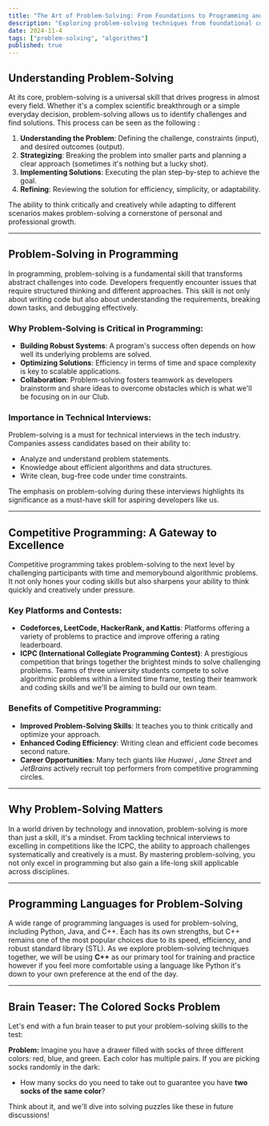 ```yaml
---
title: "The Art of Problem-Solving: From Foundations to Programming and Competitive Platforms"
description: "Exploring problem-solving techniques from foundational concepts to advanced competitive programming."
date: 2024-11-4
tags: ["problem-solving", "algorithms"]
published: true
---
```


## Understanding Problem-Solving

At its core, problem-solving is a universal skill that drives progress in almost every field. Whether it&apos;s a complex scientific breakthrough or a simple everyday decision, problem-solving allows us to identify challenges and find solutions. This process can be seen as the following :

1. **Understanding the Problem**: Defining the challenge, constraints (input), and desired outcomes (output).
2. **Strategizing**: Breaking the problem into smaller parts and planning a clear approach (sometimes it's nothing but a lucky shot).
3. **Implementing Solutions**: Executing the plan step-by-step to achieve the goal.
4. **Refining**: Reviewing the solution for efficiency, simplicity, or adaptability.

The ability to think critically and creatively while adapting to different scenarios makes problem-solving a cornerstone of personal and professional growth.

---

## Problem-Solving in Programming

In programming, problem-solving is a fundamental skill that transforms abstract challenges into code. Developers frequently encounter issues that require structured thinking and different approaches. This skill is not only about writing code but also about understanding the requirements, breaking down tasks, and debugging effectively.

### Why Problem-Solving is Critical in Programming:

- **Building Robust Systems**: A program&apos;s success often depends on how well its underlying problems are solved.
- **Optimizing Solutions**: Efficiency in terms of time and space complexity is key to scalable applications.
- **Collaboration**: Problem-solving fosters teamwork as developers brainstorm and share ideas to overcome obstacles which is what we'll be focusing on in our Club.

### Importance in Technical Interviews:

Problem-solving is a must for technical interviews in the tech industry. Companies assess candidates based on their ability to:

- Analyze and understand problem statements.
- Knowledge about efficient algorithms and data structures.
- Write clean, bug-free code under time constraints.

The emphasis on problem-solving during these interviews highlights its significance as a must-have skill for aspiring developers like us.

---

## Competitive Programming: A Gateway to Excellence

Competitive programming takes problem-solving to the next level by challenging participants with time and memorybound algorithmic problems. It not only hones your coding skills but also sharpens your ability to think quickly and creatively under pressure.

### Key Platforms and Contests:

- **Codeforces, LeetCode, HackerRank, and Kattis**: Platforms offering a variety of problems to practice and improve offering a rating leaderboard.
- **ICPC (International Collegiate Programming Contest)**: A prestigious competition that brings together the brightest minds to solve challenging problems. Teams of three university students compete to solve algorithmic problems within a limited time frame, testing their teamwork and coding skills and we'll be aiming to build our own team.

### Benefits of Competitive Programming:

- **Improved Problem-Solving Skills**: It teaches you to think critically and optimize your approach.
- **Enhanced Coding Efficiency**: Writing clean and efficient code becomes second nature.
- **Career Opportunities**: Many tech giants like _Huawei_ , _Jane Street_ and _JetBrains_ actively recruit top performers from competitive programming circles.

---

## Why Problem-Solving Matters

In a world driven by technology and innovation, problem-solving is more than just a skill, it&apos;s a mindset. From tackling technical interviews to excelling in competitions like the ICPC, the ability to approach challenges systematically and creatively is a must. By mastering problem-solving, you not only excel in programming but also gain a life-long skill applicable across disciplines.

---

## Programming Languages for Problem-Solving

A wide range of programming languages is used for problem-solving, including Python, Java, and C++. Each has its own strengths, but C++ remains one of the most popular choices due to its speed, efficiency, and robust standard library (STL). As we explore problem-solving techniques together, we will be using **C++** as our primary tool for training and practice however if you feel more comfortable using a language like Python it's down to your own preference at the end of the day.

---

## Brain Teaser: The Colored Socks Problem

Let&apos;s end with a fun brain teaser to put your problem-solving skills to the test:

**Problem:** Imagine you have a drawer filled with socks of three different colors: red, blue, and green. Each color has multiple pairs. If you are picking socks randomly in the dark:

- How many socks do you need to take out to guarantee you have **two socks of the same color**?

Think about it, and we&apos;ll dive into solving puzzles like these in future discussions!
